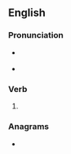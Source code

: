 ==English==

===Pronunciation===
* {{a|US}} {{IPA|en|/fɔɹ.ˈsɔ/}}
* {{audio|en|en-us-foresaw.ogg|Audio (US)}}

===Verb===
{{head|en|verb form}}

# {{en-simple past of|foresee}}

===Anagrams===
* {{anagrams|en|a=aeforsw|wofares}}